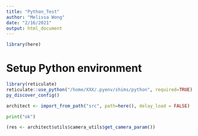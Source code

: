 ```yaml
---
title: "Python_Test"
author: "Melissa Wong"
date: "2/16/2021"
output: html_document
---
```


```r
library(here)
```

# Setup Python environment

```r
library(reticulate)
reticulate::use_python("/home/XXX/.pyenv/shims/python", required=TRUE)
py_discover_config()

architect <- import_from_path("src", path=here(), delay_load = FALSE)
```

```python
print("ok")
```

```r
(res <- architect$utils$camera_utils$get_camera_param())
```